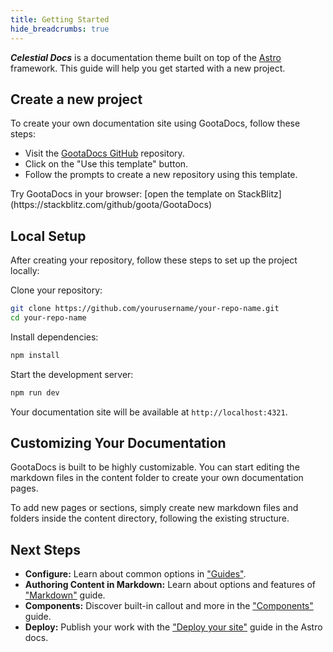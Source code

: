 ```yaml
---
title: Getting Started
hide_breadcrumbs: true
---
```


**_Celestial Docs_** is a documentation theme built on top of the [Astro](https://astro.build/) framework. This guide will help you get started with a new project. 

## Create a new project

To create your own documentation site using GootaDocs, follow these steps:
- Visit the [GootaDocs GitHub](https://github.com/goota/GootaDocs) repository.
- Click on the "Use this template" button.
- Follow the prompts to create a new repository using this template.

<Callout variant="info">
Try GootaDocs in your browser: [open the template on StackBlitz](https://stackblitz.com/github/goota/GootaDocs)
</Callout>

## Local Setup
After creating your repository, follow these steps to set up the project locally:

Clone your repository:

```bash
git clone https://github.com/yourusername/your-repo-name.git
cd your-repo-name
```

Install dependencies:

```bash
npm install
```

Start the development server:

```bash
npm run dev
```

Your documentation site will be available at `http://localhost:4321`.

## Customizing Your Documentation
GootaDocs is built to be highly customizable. You can start editing the markdown files in the content folder to create your own documentation pages.

To add new pages or sections, simply create new markdown files and folders inside the content directory, following the existing structure.

## Next Steps

- **Configure:** Learn about common options in ["Guides"](/guides).
- **Authoring Content in Markdown:** Learn about options and features of ["Markdown"](/guides/authoring-content-in-md) guide.
- **Components:** Discover built-in callout and more in the ["Components"](/custom-components) guide.
- **Deploy:** Publish your work with the ["Deploy your site"](/resources/deployment) guide in the Astro docs.